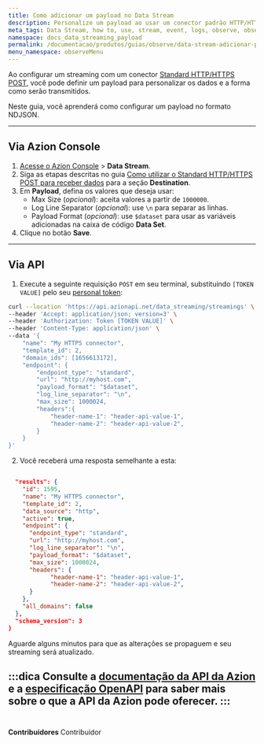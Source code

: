 ```yaml
---
title: Como adicionar um payload no Data Stream
description: Personalize um payload ao usar um conector padrão HTTP/HTTPS POST.
meta_tags: Data Stream, how to, use, stream, event, logs, observe, observability
namespace: docs_data_streaming_payload
permalink: /documentacao/produtos/guias/observe/data-stream-adicionar-payload/
menu_namespace: observeMenu
---
```



Ao configurar um streaming com um conector [Standard HTTP/HTTPS POST](/pt-br/documentacao/produtos/guias/observe/conector-standard-https-post/), você pode definir um payload para personalizar os dados e a forma como serão transmitidos.

Neste guia, você aprenderá como configurar um payload no formato NDJSON.

---

## Via Azion Console

1. [Acesse o Azion Console](/pt-br/documentacao/produtos/guias/como-acessar-o-rtm/) > **Data Stream**.
2. Siga as etapas descritas no guia [Como utilizar o Standard HTTP/HTTPS POST para receber dados](/pt-br/documentacao/produtos/guias/observe/conector-standard-https-post/) para a seção **Destination**.
3. Em **Payload**, defina os valores que deseja usar:
    - Max Size (*opcional*): aceita valores a partir de `1000000`.
    - Log Line Separator (*opcional*): use `\n` para separar as linhas.
    - Payload Format (*opcional*): use `$dataset` para usar as variáveis adicionadas na caixa de código **Data Set**.
4. Clique no botão **Save**.

---

## Via API

1. Execute a seguinte requisição `POST` em seu terminal, substituindo `[TOKEN VALUE]` pelo seu [personal token](/pt-br/documentacao/produtos/guias/personal-tokens/):

```bash
curl --location 'https://api.azionapi.net/data_streaming/streamings' \
--header 'Accept: application/json; version=3' \
--header 'Authorization: Token [TOKEN VALUE]' \
--header 'Content-Type: application/json' \
--data '{
    "name": "My HTTPS connector",
    "template_id": 2,
    "domain_ids": [1656613172],
    "endpoint": {
        "endpoint_type": "standard",
        "url": "http://myhost.com",
        "payload_format": "$dataset",
        "log_line_separator": "\n",
        "max_size": 1000024,
        "headers":{
            "header-name-1": "header-api-value-1",
            "header-name-2": "header-api-value-2",
        }
    }
}'
```

2. Você receberá uma resposta semelhante a esta:

```json

  "results": {
    "id": 1595,
    "name": "My HTTPS connector",
    "template_id": 2,
    "data_source": "http",
    "active": true,
    "endpoint": {
      "endpoint_type": "standard",
      "url": "http://myhost.com",
      "log_line_separator": "\n",
      "payload_format": "$dataset",
      "max_size": 1000024,
      "headers": {
            "header-name-1": "header-api-value-1",
            "header-name-2": "header-api-value-2",
      }
    },
    "all_domains": false
  },
  "schema_version": 3
}
```

Aguarde alguns minutos para que as alterações se propaguem e seu streaming será atualizado.

:::dica
Consulte a [documentação da API da Azion](https://api.azion.com/) e a [especificação OpenAPI](https://github.com/aziontech/azionapi-openapi/) para saber mais sobre o que a API da Azion pode oferecer.
:::
<br /><br />
---


**Contribuidores** <ContributorList>Contribuidor</ContributorList>
